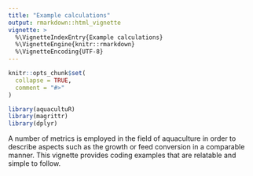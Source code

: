 ```yaml
---
title: "Example calculations"
output: rmarkdown::html_vignette
vignette: >
  %\VignetteIndexEntry{Example calculations}
  %\VignetteEngine{knitr::rmarkdown}
  %\VignetteEncoding{UTF-8}
---
```


```r
knitr::opts_chunk$set(
  collapse = TRUE,
  comment = "#>"
)
```

```r
library(aquacultuR)
library(magrittr)
library(dplyr)
```

A number of metrics is employed in the field of aquaculture in order to describe aspects such as the growth or feed conversion in a comparable manner. This vignette provides coding examples that are relatable and simple to follow.
